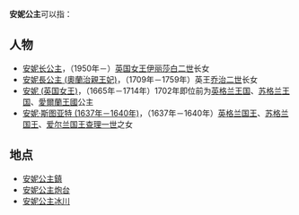 {{NoteTA
|G1=PoliticiansUK
|G2=UK Places
|G3=People
|G4=Country
}}
'''安妮公主'''可以指：
==人物==
* [[安妮长公主|安妮长公主]]，（1950年－）[[英国君主|英国女王]][[伊丽莎白二世|伊丽莎白二世]]长女
* [[安妮長公主_(奧蘭治親王妃)|安妮長公主 (奧蘭治親王妃)]]，（1709年－1759年）英王[[乔治二世_(英国)|乔治二世]]长女
* [[安妮_(英国女王)|安妮 (英国女王)]]，（1665年－1714年）1702年即位前为[[英格兰王国|英格兰王国]]、[[苏格兰王国|苏格兰王国]]、[[愛爾蘭王國|愛爾蘭王國]]公主
* [[安妮·斯图亚特_(1637年－1640年)|安妮·斯图亚特 (1637年－1640年)]]，（1637年－1640年）[[英格蘭君主列表|英格兰国王]]、[[蘇格蘭君主列表|苏格兰国王]]、[[爱尔兰君主列表|爱尔兰国王]][[查理一世_(英格蘭)|查理一世]]之女

==地点==
* [[安妮公主鎮|安妮公主鎮]]
* [[安妮公主炮台|安妮公主炮台]]
* [[安妮公主冰川|安妮公主冰川]]
{{disambig|cat=四字消歧义}}